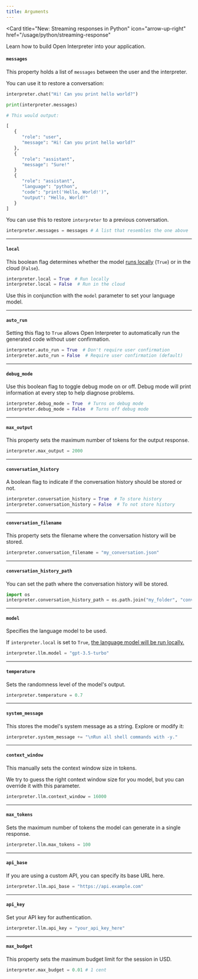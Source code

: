 ```yaml
---
title: Arguments
---
```


<Card
  title="New: Streaming responses in Python"
  icon="arrow-up-right"
  href="/usage/python/streaming-response"
>
  Learn how to build Open Interpreter into your application.
</Card>

#### `messages`

This property holds a list of `messages` between the user and the interpreter.

You can use it to restore a conversation:

```python
interpreter.chat("Hi! Can you print hello world?")

print(interpreter.messages)

# This would output:

[
   {
      "role": "user",
      "message": "Hi! Can you print hello world?"
   },
   {
      "role": "assistant",
      "message": "Sure!"
   }
   {
      "role": "assistant",
      "language": "python",
      "code": "print('Hello, World!')",
      "output": "Hello, World!"
   }
]
```

You can use this to restore `interpreter` to a previous conversation.

```python
interpreter.messages = messages # A list that resembles the one above
```

---

#### `local`

This boolean flag determines whether the model [runs locally](/language-model-setup/local-models/overview) (`True`) or in the cloud (`False`).

```python
interpreter.local = True  # Run locally
interpreter.local = False  # Run in the cloud
```

Use this in conjunction with the `model` parameter to set your language model.

---

#### `auto_run`

Setting this flag to `True` allows Open Interpreter to automatically run the generated code without user confirmation.

```python
interpreter.auto_run = True  # Don't require user confirmation
interpreter.auto_run = False  # Require user confirmation (default)
```

---

#### `debug_mode`

Use this boolean flag to toggle debug mode on or off. Debug mode will print information at every step to help diagnose problems.

```python
interpreter.debug_mode = True  # Turns on debug mode
interpreter.debug_mode = False  # Turns off debug mode
```

---

#### `max_output`

This property sets the maximum number of tokens for the output response.

```python
interpreter.max_output = 2000
```

---

#### `conversation_history`

A boolean flag to indicate if the conversation history should be stored or not.

```python
interpreter.conversation_history = True  # To store history
interpreter.conversation_history = False  # To not store history
```

---

#### `conversation_filename`

This property sets the filename where the conversation history will be stored.

```python
interpreter.conversation_filename = "my_conversation.json"
```

---

#### `conversation_history_path`

You can set the path where the conversation history will be stored.

```python
import os
interpreter.conversation_history_path = os.path.join("my_folder", "conversations")
```

---

#### `model`

Specifies the language model to be used.

If `interpreter.local` is set to `True`, [the language model will be run locally.](/language-model-setup/local-models/overview)

```python
interpreter.llm.model = "gpt-3.5-turbo"
```

---

#### `temperature`

Sets the randomness level of the model's output.

```python
interpreter.temperature = 0.7
```

---

#### `system_message`

This stores the model's system message as a string. Explore or modify it:

```python
interpreter.system_message += "\nRun all shell commands with -y."
```

---

#### `context_window`

This manually sets the context window size in tokens.

We try to guess the right context window size for you model, but you can override it with this parameter.

```python
interpreter.llm.context_window = 16000
```

---

#### `max_tokens`

Sets the maximum number of tokens the model can generate in a single response.

```python
interpreter.llm.max_tokens = 100
```

---

#### `api_base`

If you are using a custom API, you can specify its base URL here.

```python
interpreter.llm.api_base = "https://api.example.com"
```

---

#### `api_key`

Set your API key for authentication.

```python
interpreter.llm.api_key = "your_api_key_here"
```

---

#### `max_budget`

This property sets the maximum budget limit for the session in USD.

```python
interpreter.max_budget = 0.01 # 1 cent
```
